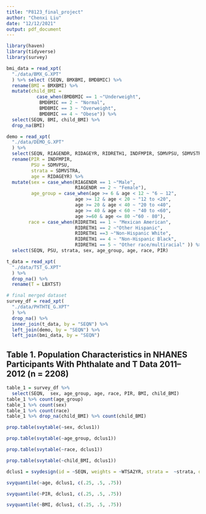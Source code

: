 ```yaml
---
title: "P8123_final_project"
author: "Chenxi Liu"
date: "12/12/2021"
output: pdf_document
---
```


```r
library(haven)
library(tidyverse)
library(survey)
```


```r
bmi_data = read_xpt(
  "./data/BMX_G.XPT"
  ) %>% select (SEQN, BMXBMI, BMDBMIC) %>%
  rename(BMI = BMXBMI) %>%
  mutate(child_BMI = 
           case_when(BMDBMIC == 1 ~"Underweight",
            BMDBMIC == 2 ~ "Normal",
            BMDBMIC == 3 ~ "Overweight",
            BMDBMIC == 4 ~ "Obese")) %>%
  select(SEQN, BMI, child_BMI) %>%
  drop_na(BMI)

demo = read_xpt(
  "./data/DEMO_G.XPT"
  ) %>%
  select(SEQN, RIAGENDR, RIDAGEYR, RIDRETH1, INDFMPIR, SDMVPSU, SDMVSTRA) %>%
  rename(PIR = INDFMPIR,
         PSU = SDMVPSU,
         strata = SDMVSTRA,
         age = RIDAGEYR) %>%
  mutate(sex = case_when(RIAGENDR == 1 ~"Male",
                         RIAGENDR == 2 ~ "Female"),
         age_group = case_when(age >= 6 & age < 12 ~ "6 – 12",
                         age >= 12 & age < 20 ~ "12 to <20",
                         age >= 20 & age < 40 ~ "20 to <40",
                         age >= 40 & age < 60 ~ "40 to <60",
                         age >=60 & age <= 80 ~"60 - 80"),
        race = case_when(RIDRETH1 == 1 ~ "Mexican American",
                         RIDRETH1 == 2 ~"Other Hispanic",
                         RIDRETH1 ==3 ~"Non-Hispanic White",
                         RIDRETH1 == 4 ~ "Non-Hispanic Black",
                         RIDRETH1 == 5 ~ "Other race/multiracial" )) %>%
  select(SEQN, PSU, strata, sex, age_group, age, race, PIR)

t_data = read_xpt(
  "./data/TST_G.XPT"
  ) %>%
  drop_na() %>%
  rename(T = LBXTST)

# final merged dataset
survey_df = read_xpt(
  "./data/PHTHTE_G.XPT"
  ) %>%
  drop_na() %>%
  inner_join(t_data, by = "SEQN") %>%
  left_join(demo, by = "SEQN") %>%
  left_join(bmi_data, by = "SEQN")
```

## Table 1. Population Characteristics in NHANES Participants With Phthalate and T Data 2011–2012 (n = 2208)

\begin{tabular}{lll}
\hline & & Weighted Median \\
& n & (25th, 75th (Weighted \%) Percentile) \\
\hline Age group, y & & $41(23,56)$ \\
$6-12$ & $293(6.63)$ & \\
12 to $<20$ & $351(12.0)$ & \\
20 to $<40$ & $572(29.5)$ & \\
40 to $<60$ & $507(31.6)$ & \\
$60-80$ & $485(20.2)$ & \\
Sex & & \\
Female & $1098(51.3)$ & \\
Male & $1110(48.7)$ & \\
Race/ethnicity & & \\
Mexican American & $277(8.82)$ & \\
Other Hispanic & $232(7.14)$ & \\
Non-Hispanic white & $742(64.6)$ & \\
Non-Hispanic black & $573(12.2)$ & \\
Other race/multiracial & $384(7.20)$ & \\
PIR continuous & & $2.72(1.26,4.76)$ \\
(no units) & & \\
BMI continuous, kg/m $^{2}$ & & $26.5(22.8,31)$ \\
Child/adolescent BMI & & \\
$\quad$ categories $^{2}$ & & \\
Underweight & $18(2.86)$ & \\
Normal weight & $370(57.8)$ & \\
Overweight & $109(17.7)$ & \\
Obese & $141(21.6)$ & \\
\hline
\end{tabular}

```r
table_1 = survey_df %>%
  select(SEQN,  sex, age_group, age, race, PIR, BMI, child_BMI)
table_1 %>% count(age_group) 
table_1 %>% count(sex)
table_1 %>% count(race) 
table_1 %>% drop_na(child_BMI) %>% count(child_BMI) 
```

```r
prop.table(svytable(~sex, dclus1))
```

```r
prop.table(svytable(~age_group, dclus1))
```

```r
prop.table(svytable(~race, dclus1))
```

```r
prop.table(svytable(~child_BMI, dclus1))
```


```r
dclus1 = svydesign(id = ~SEQN, weights = ~WTSA2YR, strata =  ~strata, data = survey_df)

svyquantile(~age, dclus1, c(.25, .5, .75))

svyquantile(~PIR, dclus1, c(.25, .5, .75))

svyquantile(~BMI, dclus1, c(.25, .5, .75))
```

